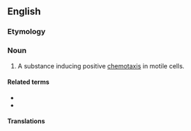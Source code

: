 ==English==

===Etymology===
{{prefix|chemo|attractant|lang=en}}

===Noun===
{{en-noun}}
{{wikipedia}}

# A substance inducing positive [[chemotaxis]] in motile cells.

====Related terms====
* {{l|en|chemoattractand}}
* {{l|en|chemorepellent}}

====Translations====
{{trans-top|substance inducing chemotaxis}}
{{trans-mid}}
{{trans-bottom}}